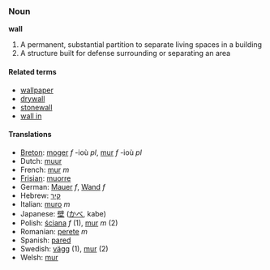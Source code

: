 ===Noun===
'''wall'''

#A permanent, substantial partition to separate living spaces in a building
#A structure built for defense surrounding or separating an area

==== Related terms ====
*[[wallpaper]]
*[[drywall]]
*[[stonewall]]
*[[wall in]]

====Translations====
*[[Breton]]: [[moger]] ''f'' -ioù ''pl'', [[mur]] ''f'' -ioù ''pl''
*Dutch: [[muur]]
*French: [[mur]] ''m''
*[[Frisian]]: [[muorre]]
*German: [[Mauer]] ''f'', [[Wand]] ''f''
*Hebrew: [[קיר]]
*Italian: [[muro]] ''m''
*Japanese: [[壁]] ([[かべ]], kabe)
*Polish: [[ściana]] ''f'' (1), [[mur]] ''m'' (2)
*Romanian: [[perete]] ''m''
*Spanish: [[pared]]
*Swedish: [[vägg]] (1), [[mur]] (2)
*Welsh: [[mur]]